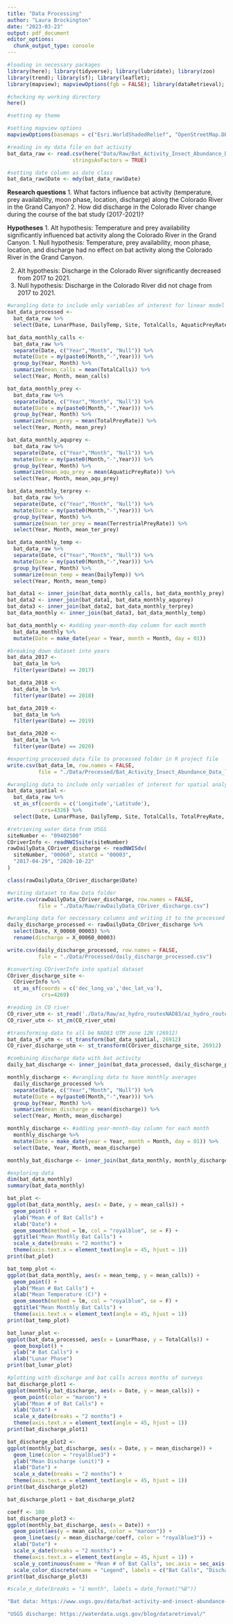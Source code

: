 ```yaml
---
title: "Data Processing"
author: "Laura Brockington"
date: "2023-03-23"
output: pdf_document
editor_options: 
  chunk_output_type: console
---
```


```r
#loading in necessary packages
library(here); library(tidyverse); library(lubridate); library(zoo)
library(trend); library(sf); library(leaflet); 
library(mapview); mapviewOptions(fgb = FALSE); library(dataRetrieval); library(ggspatial); library(rgdal); library(RColorBrewer); library(sp)

#checking my working directory
here()

#setting my theme

#setting mapview options
mapviewOptions(basemaps = c("Esri.WorldShadedRelief", "OpenStreetMap.DE"))
```

```r
#reading in my data file on bat activity
bat_data_raw <- read.csv(here("Data/Raw/Bat_Activity_Insect_Abundance_Data.csv"), 
                     stringsAsFactors = TRUE)

#setting date column as date class
bat_data_raw$Date <- mdy(bat_data_raw$Date)
```

**Research questions**
1. What factors influence bat activity (temperature, prey availability, moon phase, location, discharge) along the Colorado River in the Grand Canyon?
2. How did discharge in the Colorado River change during the course of the bat study (2017-2021)?

**Hypotheses**
1. Alt hypothesis: Temperature and prey availability significantly influenced bat activity along the Colorado River in the Grand Canyon.
1. Null hypothesis: Temperature, prey availability, moon phase, location, and discharge had no effect on bat activity along the Colorado River in the Grand Canyon.

2. Alt hypothesis: Discharge in the Colorado River significantly decreased from 2017 to 2021.
2. Null hypothesis: Discharge in the Colorado River did not chage from 2017 to 2021.

```r
#wrangling data to include only variables of interest for linear model
bat_data_processed <-
  bat_data_raw %>%
  select(Date, LunarPhase, DailyTemp, Site, TotalCalls, AquaticPreyRate, TerrestrialPreyRate, TotalPreyRate)

bat_data_monthly_calls <-
  bat_data_raw %>%
  separate(Date, c("Year","Month", "Null")) %>% 
  mutate(Date = my(paste0(Month,"-",Year))) %>%
  group_by(Year, Month) %>%
  summarize(mean_calls = mean(TotalCalls)) %>%
  select(Year, Month, mean_calls)

bat_data_monthly_prey <-
  bat_data_raw %>%
  separate(Date, c("Year","Month", "Null")) %>% 
  mutate(Date = my(paste0(Month,"-",Year))) %>%
  group_by(Year, Month) %>%
  summarize(mean_prey = mean(TotalPreyRate)) %>%
  select(Year, Month, mean_prey)

bat_data_monthly_aquprey <-
  bat_data_raw %>%
  separate(Date, c("Year","Month", "Null")) %>% 
  mutate(Date = my(paste0(Month,"-",Year))) %>%
  group_by(Year, Month) %>%
  summarize(mean_aqu_prey = mean(AquaticPreyRate)) %>%
  select(Year, Month, mean_aqu_prey)

bat_data_monthly_terprey <-
  bat_data_raw %>%
  separate(Date, c("Year","Month", "Null")) %>% 
  mutate(Date = my(paste0(Month,"-",Year))) %>%
  group_by(Year, Month) %>%
  summarize(mean_ter_prey = mean(TerrestrialPreyRate)) %>%
  select(Year, Month, mean_ter_prey)

bat_data_monthly_temp <-
  bat_data_raw %>%
  separate(Date, c("Year","Month", "Null")) %>% 
  mutate(Date = my(paste0(Month,"-",Year))) %>%
  group_by(Year, Month) %>%
  summarize(mean_temp = mean(DailyTemp)) %>%
  select(Year, Month, mean_temp)

bat_data1 <- inner_join(bat_data_monthly_calls, bat_data_monthly_prey)
bat_data2 <- inner_join(bat_data1, bat_data_monthly_aquprey)
bat_data3 <- inner_join(bat_data2, bat_data_monthly_terprey)
bat_data_monthly <- inner_join(bat_data3, bat_data_monthly_temp)

bat_data_monthly <- #adding year-month-day column for each month
  bat_data_monthly %>%
  mutate(Date = make_date(year = Year, month = Month, day = 01))

#breaking down dataset into years
bat_data_2017 <-
  bat_data_lm %>%
  filter(year(Date) == 2017)

bat_data_2018 <-
  bat_data_lm %>%
  filter(year(Date) == 2018)

bat_data_2019 <-
  bat_data_lm %>%
  filter(year(Date) == 2019)

bat_data_2020 <-
  bat_data_lm %>%
  filter(year(Date) == 2020)

#exporting processed data file to processed folder in R project file
write.csv(bat_data_lm, row.names = FALSE, 
          file = "./Data/Processed/Bat_Activity_Insect_Abundance_Data_linearmodel.csv")

#wrangling data to include only variables of interest for spatial analyses
bat_data_spatial <-
  bat_data_raw %>%
  st_as_sf(coords = c('Longitude','Latitude'),
           crs=4326) %>%
  select(Date, LunarPhase, DailyTemp, Site, TotalCalls, TotalPreyRate, geometry)
```

```r
#retrieving water data from USGS
siteNumber <- "09402500"
COriverInfo <- readNWISsite(siteNumber)
rawDailyData_COriver_discharge <- readNWISdv(
  siteNumber, "00060", statCd = "00003",
  "2017-04-29", "2020-10-22"
)

class(rawDailyData_COriver_discharge$Date)

#writing dataset to Raw Data folder
write.csv(rawDailyData_COriver_discharge, row.names = FALSE, 
          file = "./Data/Raw/rawDailyData_COriver_discharge.csv")

#wrangling data for neccessary columns and writing it to the processed folder
daily_discharge_processed <- rawDailyData_COriver_discharge %>%
  select(Date, X_00060_00003) %>%
  rename(discharge = X_00060_00003)

write.csv(daily_discharge_processed, row.names = FALSE,
          file = "./Data/Processed/daily_discharge_processed.csv")

#converting COriverInfo into spatial dataset
COriver_discharge_site <-
  COriverInfo %>%
  st_as_sf(coords = c('dec_long_va','dec_lat_va'),
           crs=4269)

#reading in CO river
CO_river_utm <- st_read('./Data/Raw/az_hydro_routesNAD83/az_hydro_routesNAD83.shp') %>% filter(NAME == "Colorado River")
CO_river_utm <- st_zm(CO_river_utm)

#transforming data to all be NAD83 UTM zone 12N (26912)
bat_data_sf_utm <- st_transform(bat_data_spatial, 26912)
CO_river_discharge_utm <- st_transform(COriver_discharge_site, 26912)

#combining discharge data with bat activity
daily_bat_discharge <- inner_join(bat_data_processed, daily_discharge_processed)

monthly_discharge <- #wrangling data to have monthly averages
  daily_discharge_processed %>% 
  separate(Date, c("Year","Month", "Null")) %>% 
  mutate(Date = my(paste0(Month,"-",Year))) %>%
  group_by(Year, Month) %>%
  summarize(mean_discharge = mean(discharge)) %>%
  select(Year, Month, mean_discharge)

monthly_discharge <- #adding year-month-day column for each month
  monthly_discharge %>%
  mutate(Date = make_date(year = Year, month = Month, day = 01)) %>%
  select(Date, Year, Month, mean_discharge)

monthly_bat_discharge <- inner_join(bat_data_monthly, monthly_discharge)
```

```r
#exploring data
dim(bat_data_monthly)
summary(bat_data_monthly)

bat_plot <-
ggplot(bat_data_monthly, aes(x = Date, y = mean_calls)) +
  geom_point() +
  ylab("Mean # of Bat Calls") +
  xlab("Date") +
  geom_smooth(method = lm, col = "royalblue", se = F) +
  ggtitle("Mean Monthly Bat Calls") +
  scale_x_date(breaks = "2 months") +
  theme(axis.text.x = element_text(angle = 45, hjust = 1))
print(bat_plot)

bat_temp_plot <-
ggplot(bat_data_monthly, aes(x = mean_temp, y = mean_calls)) +
  geom_point() +
  ylab("Mean # Bat Calls") +
  xlab("Mean Temperature (C)") +
  geom_smooth(method = lm, col = "royalblue", se = F) +
  ggtitle("Mean Monthly Bat Calls") +
  theme(axis.text.x = element_text(angle = 45, hjust = 1))
print(bat_temp_plot)

bat_lunar_plot <-
ggplot(bat_data_processed, aes(x = LunarPhase, y = TotalCalls)) +
  geom_boxplot() +
  ylab("# Bat Calls") +
  xlab("Lunar Phase")
print(bat_lunar_plot)

#plotting with discharge and bat calls across months of surveys
bat_discharge_plot1 <-
ggplot(monthly_bat_discharge, aes(x = Date, y = mean_calls)) +
  geom_point(color = "maroon") +
  ylab("Mean # of Bat Calls") +
  xlab("Date") +
  scale_x_date(breaks = "2 months") +
  theme(axis.text.x = element_text(angle = 45, hjust = 1))
print(bat_discharge_plot1)

bat_discharge_plot2 <-
ggplot(monthly_bat_discharge, aes(x = Date, y = mean_discharge)) +
  geom_line(color = "royalblue3") +
  ylab("Mean Discharge (unit)") +
  xlab("Date") +
  scale_x_date(breaks = "2 months") +
  theme(axis.text.x = element_text(angle = 45, hjust = 1))
print(bat_discharge_plot2)

bat_discharge_plot1 + bat_discharge_plot2

coeff <- 100
bat_discharge_plot3 <-
ggplot(monthly_bat_discharge, aes(x = Date)) +
  geom_point(aes(y = mean_calls, color = "maroon")) +
  geom_line(aes(y = mean_discharge/coeff, color = "royalblue3")) +
  xlab("Date") +
  scale_x_date(breaks = "2 months") +
  theme(axis.text.x = element_text(angle = 45, hjust = 1)) +
  scale_y_continuous(name = "Mean # of Bat Calls", sec.axis = sec_axis(trans=~.*100, name=("Mean Discharge (cubic ft/sec)"))) +
  scale_color_discrete(name = "Legend", labels = c("Bat Calls", "Discharge"))
print(bat_discharge_plot3)

#scale_x_date(breaks = "1 month", labels = date_format("%B"))
```

```r
"Bat data: https://www.usgs.gov/data/bat-activity-and-insect-abundance-data-along-colorado-river-grand-canyon-az"

"USGS discharge: https://waterdata.usgs.gov/blog/dataretrieval/"
```


